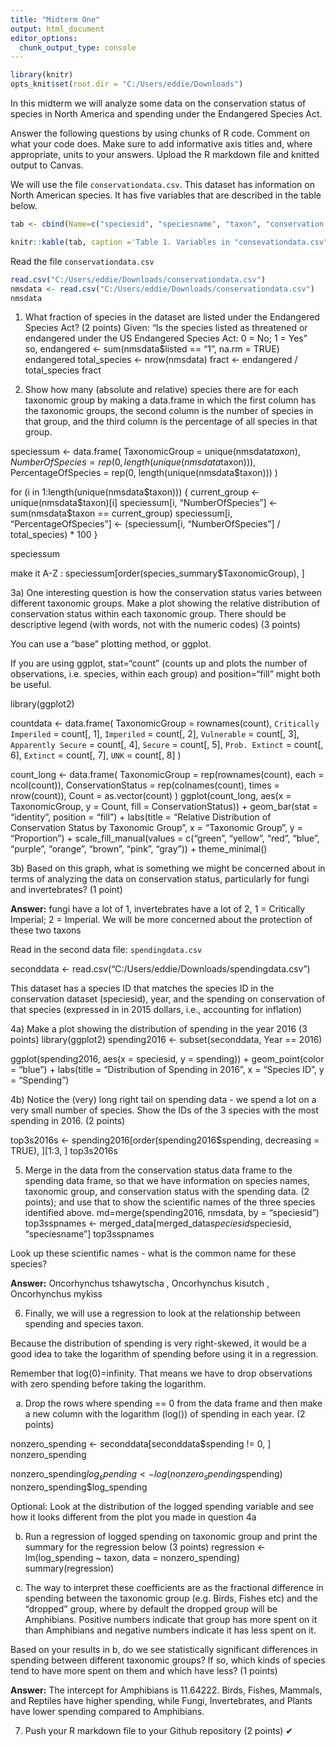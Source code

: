 ---
title: "Midterm One"
output: html_document
editor_options: 
  chunk_output_type: console
---

```{r setup, include=FALSE}
library(knitr)
opts_knit$set(root.dir = "C:/Users/eddie/Downloads")
```

In this midterm we will analyze some data on the conservation status of species in North America and spending under the Endangered Species Act. 

Answer the following questions by using chunks of R code. Comment on what your code does. Make sure to add informative axis titles and, where appropriate, units to your answers. Upload the R markdown file and knitted output to Canvas. 

We will use the file `conservationdata.csv`. This dataset has information on North American species. It has five variables that are described in the table below.


```{r, echo=FALSE}
tab <- cbind(Name=c("speciesid", "speciesname", "taxon", "conservation status", "listed"), Description = c("unique ID", "scientific name", "Species group", "Conservation status in North America, according to   [NatureServe](https://www.natureserve.org/conservation-tools/conservation-rank-calculator): 1 = Critically Imperiled; 2 = Imperiled; 3 = Vulnerable; 4 = Apparently Secure; 5 = Secure; UNK = Unknown; Prob. Extinct = Probably Extinct; Extinct", "Is the species listed as threatened or endangered under the US Endangered Species Act: 0 = No; 1 = Yes"))

knitr::kable(tab, caption ='Table 1. Variables in "consevationdata.csv"' )
```
 
  

Read the file `conservationdata.csv`

```{r}
read.csv("C:/Users/eddie/Downloads/conservationdata.csv")
nmsdata <- read.csv("C:/Users/eddie/Downloads/conservationdata.csv")
nmsdata
```

1. What fraction of species in the dataset are listed under the Endangered Species Act? (2 points)
Given: "Is the species listed as threatened or endangered under the US Endangered Species Act: 0 = No; 1 = Yes"    
so, 
endangered <- sum(nmsdata$listed == "1", na.rm = TRUE)
endangered
total_species <- nrow(nmsdata)
fract <- endangered / total_species
fract



2. Show how many (absolute and relative) species there are for each taxonomic group by making a data.frame in which the first column has the taxonomic groups, the second column is the number of species in that group, and the third column is the percentage of all species in that group.

speciessum <- data.frame(
  TaxonomicGroup = unique(nmsdata$taxon),
  NumberOfSpecies = rep(0, length(unique(nmsdata$taxon))),
  PercentageOfSpecies = rep(0, length(unique(nmsdata$taxon)))
)

for (i in 1:length(unique(nmsdata$taxon))) {
  current_group <- unique(nmsdata$taxon)[i]
  speciessum[i, "NumberOfSpecies"] <- sum(nmsdata$taxon == current_group)
  speciessum[i, "PercentageOfSpecies"] <- (speciessum[i, "NumberOfSpecies"] / total_species) * 100
}

speciessum

make it A-Z : speciessum[order(species_summary$TaxonomicGroup), ]

3a) One interesting question is how the conservation status varies between different taxonomic groups. Make a plot showing the relative distribution of conservation status within each taxonomic group. There should be descriptive legend (with words, not with the numeric codes) (3 points)

You can use a "base" plotting method, or ggplot. 

If you are using ggplot, stat="count" (counts up and plots the number of observations, i.e. species, within each group) and position="fill" might both be useful.

library(ggplot2) 

countdata <- data.frame(
  TaxonomicGroup = rownames(count),
  `Critically Imperiled` = count[, 1],
  `Imperiled` = count[, 2],
  `Vulnerable` = count[, 3],
  `Apparently Secure` = count[, 4],
  `Secure` = count[, 5],
  `Prob. Extinct` = count[, 6],
  `Extinct` = count[, 7],
  `UNK` = count[, 8]
)

count_long <- data.frame(
  TaxonomicGroup = rep(rownames(count), each = ncol(count)),
  ConservationStatus = rep(colnames(count), times = nrow(count)),
  Count = as.vector(count)
)
ggplot(count_long, aes(x = TaxonomicGroup, y = Count, fill = ConservationStatus)) +
  geom_bar(stat = "identity", position = "fill") +
  labs(title = "Relative Distribution of Conservation Status by Taxonomic Group",
       x = "Taxonomic Group", y = "Proportion") +
  scale_fill_manual(values = c("green", "yellow", "red", "blue", "purple", "orange", "brown", "pink", "gray")) +
  theme_minimal()
 



3b) Based on this graph, what is something we might be concerned about in terms of analyzing the data on conservation status, particularly for fungi and invertebrates? (1 point)

**Answer:** fungi have a lot of 1, invertebrates have a lot of 2, 1 = Critically Imperial; 2 = Imperial. We will be more concerned about the protection of these two taxons


Read in the second data file: `spendingdata.csv`

seconddata <- read.csv("C:/Users/eddie/Downloads/spendingdata.csv")
 
This dataset has a species ID that matches the species ID in the conservation dataset (speciesid), year, and the spending on conservation of that species (expressed in in 2015 dollars, i.e., accounting for inflation)


4a) Make a plot showing the distribution of spending in the year 2016 (3 points)
library(ggplot2)
spending2016 <- subset(seconddata, Year == 2016)

ggplot(spending2016, aes(x = speciesid, y = spending)) +
  geom_point(color = "blue") +
  labs(title = "Distribution of Spending in 2016",
       x = "Species ID",
       y = "Spending")
  
4b) Notice the (very) long right tail on spending data - we spend a lot on a very small number of species. Show the IDs of the 3 species with the most spending in 2016. (2 points)

top3s2016s <- spending2016[order(spending2016$spending, decreasing = TRUE), ][1:3, ]
top3s2016s

5. Merge in the data from the conservation status data frame to the spending data frame, so that we have information on species names, taxonomic group, and conservation status with the spending data. (2 points); and use that to show the scientific names of the three species identified above.
md=merge(spending2016, nmsdata, by = "speciesid")
top3sspnames <- merged_data[merged_data$speciesid %in% top3s2016s$speciesid, "speciesname"]
top3sspnames

Look up these scientific names - what is the common name for these species?

**Answer:** Oncorhynchus tshawytscha , Oncorhynchus kisutch , Oncorhynchus mykiss 

6. Finally, we will use a regression to look at the relationship between spending and species taxon.

Because the distribution of spending is very right-skewed, it would be a good idea to take the logarithm of spending before using it in a regression. 

Remember that log(0)=infinity. That means we have to drop observations with zero spending before taking the logarithm.

a) Drop the rows where spending == 0 from the data frame and then make a new column with the logarithm (log()) of spending in each year. (2 points)

nonzero_spending <- seconddata[seconddata$spending != 0, ]
nonzero_spending

nonzero_spending$log_spending <- log(nonzero_spending$spending)
nonzero_spending$log_spending


Optional: Look at the distribution of the logged spending variable and see how it looks different from the plot you made in question 4a


b) Run a regression of logged spending on taxonomic group and print the summary for the regression below (3 points)
regression <- lm(log_spending ~ taxon, data = nonzero_spending)
summary(regression)

c) The way to interpret these coefficients are as the fractional difference in spending between the taxonomic group (e.g. Birds, Fishes etc) and the "dropped" group, where by default the dropped group will be Amphibians. Positive numbers indicate that group has more spent on it than Amphibians and negative numbers indicate it has less spent on it. 

Based on your results in b, do we see statistically significant differences in spending between different taxonomic groups? If so, which kinds of species tend to have more spent on them and which have less? (1 points)

**Answer:** The intercept for Amphibians is 11.64222. Birds, Fishes, Mammals, and Reptiles have higher spending, while Fungi, Invertebrates, and Plants have lower spending compared to Amphibians.

7. Push your R markdown file to your Github repository (2 points)
✔